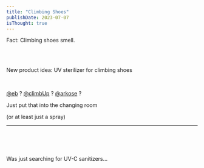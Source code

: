 ```yaml
---
title: "Climbing Shoes"
publishDate: 2023-07-07
isThought: true
---
```


Fact: Climbing shoes smell.

<br/>
<br/>

New product idea: UV sterilizer for climbing shoes


<br/>

[@eb](https://www.eb-escalade.com/) ?
[@climbUp](https://www.climb-up.fr/) ?
[@arkose](https://arkose.com/) ?

Just put that into the changing room

(or at least just a spray)

---

<br/>
<br/>
<br/>

Was just searching for UV-C sanitizers...
